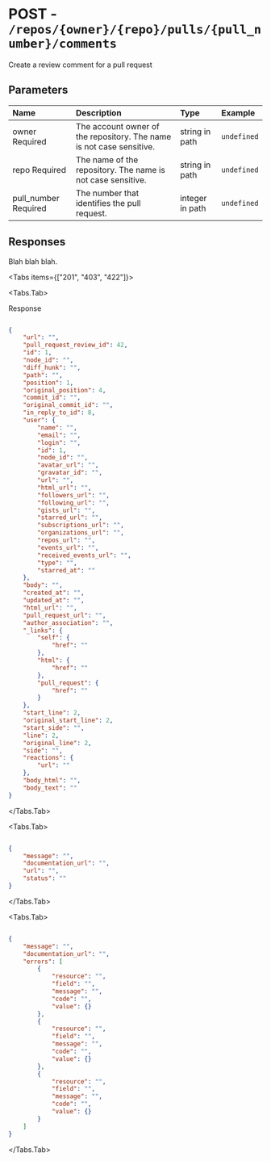 
# POST - `/repos/{owner}/{repo}/pulls/{pull_number}/comments`

Create a review comment for a pull request

## Parameters

| Name | Description | Type | Example |
| :---- | :---- | :---- | :---- |
| owner <span class="bg-blue-100 text-blue-800 text-xs font-medium me-2 px-2.5 py-0.5 rounded dark:bg-blue-900 dark:text-blue-300">Required</span> | The account owner of the repository. The name is not case sensitive. | string in path | `undefined` |
| repo <span class="bg-blue-100 text-blue-800 text-xs font-medium me-2 px-2.5 py-0.5 rounded dark:bg-blue-900 dark:text-blue-300">Required</span> | The name of the repository. The name is not case sensitive. | string in path | `undefined` |
| pull_number <span class="bg-blue-100 text-blue-800 text-xs font-medium me-2 px-2.5 py-0.5 rounded dark:bg-blue-900 dark:text-blue-300">Required</span> | The number that identifies the pull request. | integer in path | `undefined` |

## Responses

Blah blah blah.

<Tabs items={["201", "403", "422"]}>

<Tabs.Tab>

Response

```json

{
    "url": "",
    "pull_request_review_id": 42,
    "id": 1,
    "node_id": "",
    "diff_hunk": "",
    "path": "",
    "position": 1,
    "original_position": 4,
    "commit_id": "",
    "original_commit_id": "",
    "in_reply_to_id": 8,
    "user": {
        "name": "",
        "email": "",
        "login": "",
        "id": 1,
        "node_id": "",
        "avatar_url": "",
        "gravatar_id": "",
        "url": "",
        "html_url": "",
        "followers_url": "",
        "following_url": "",
        "gists_url": "",
        "starred_url": "",
        "subscriptions_url": "",
        "organizations_url": "",
        "repos_url": "",
        "events_url": "",
        "received_events_url": "",
        "type": "",
        "starred_at": ""
    },
    "body": "",
    "created_at": "",
    "updated_at": "",
    "html_url": "",
    "pull_request_url": "",
    "author_association": "",
    "_links": {
        "self": {
            "href": ""
        },
        "html": {
            "href": ""
        },
        "pull_request": {
            "href": ""
        }
    },
    "start_line": 2,
    "original_start_line": 2,
    "start_side": "",
    "line": 2,
    "original_line": 2,
    "side": "",
    "reactions": {
        "url": ""
    },
    "body_html": "",
    "body_text": ""
}

```

</Tabs.Tab>

<Tabs.Tab>



```json

{
    "message": "",
    "documentation_url": "",
    "url": "",
    "status": ""
}

```

</Tabs.Tab>

<Tabs.Tab>



```json

{
    "message": "",
    "documentation_url": "",
    "errors": [
        {
            "resource": "",
            "field": "",
            "message": "",
            "code": "",
            "value": {}
        },
        {
            "resource": "",
            "field": "",
            "message": "",
            "code": "",
            "value": {}
        },
        {
            "resource": "",
            "field": "",
            "message": "",
            "code": "",
            "value": {}
        }
    ]
}

```

</Tabs.Tab>

</Tabs>